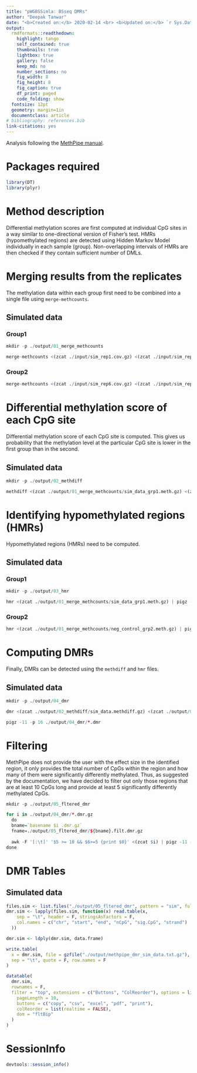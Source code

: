 ```yaml
---
title: "pWGBSSimla: BSseq DMRs"
author: "Deepak Tanwar"
date: "<b>Created on:</b> 2020-02-14 <br> <b>Updated on:</b> `r Sys.Date()`"
output:
  rmdformats::readthedown:
    highlight: tango
    self_contained: true
    thumbnails: true
    lightbox: true
    gallery: false
    keep_md: no
    number_sections: no
    fig_width: 8
    fig_height: 8
    fig_caption: true
    df_print: paged
    code_folding: show
  fontsize: 12pt
  geometry: margin=1in
  documentclass: article
# bibliography: references.bib
link-citations: yes
---
```


Analysis following the [MethPipe manual](http://smithlabresearch.org/downloads/methpipe-manual.pdf).

# Packages required
```r
library(DT)
library(plyr)
```

# Method description
Differential methylation scores are first computed at individual CpG sites in a way similar to one-directional version of Fisher’s test. HMRs (hypomethylated regions) are detected using Hidden Markov Model individually in each sample (group). Non-overlapping intervals of HMRs are then checked if they contain sufficient number of DMLs.


# Merging results from the replicates
The methylation data within each group first need to be combined into a single file using `merge-methcounts`.

## Simulated data

### Group1
```r
mkdir -p ./output/01_merge_methcounts

merge-methcounts <(zcat ./input/sim_rep1.cov.gz) <(zcat ./input/sim_rep2.cov.gz) <(zcat ./input/sim_rep3.cov.gz) <(zcat ./input/sim_rep4.cov.gz) <(zcat ./input/sim_rep5.cov.gz) | pigz -11 -p 16 > ./output/01_merge_methcounts/sim_data_grp1.meth.gz
```

### Group2
```r
merge-methcounts <(zcat ./input/sim_rep6.cov.gz) <(zcat ./input/sim_rep7.cov.gz) <(zcat ./input/sim_rep8.cov.gz) <(zcat ./input/sim_rep9.cov.gz) <(zcat ./input/sim_rep10.cov.gz) | pigz -11 -p 16 > ./output/01_merge_methcounts/sim_data_grp2.meth.gz
```


# Differential methylation score of each CpG site
Differential methylation score of each CpG site is computed. This gives us probability that the methylation level at the particular CpG site is lower in the first group than in the second.

## Simulated data
```r
mkdir -p ./output/02_methdiff

methdiff <(zcat ./output/01_merge_methcounts/sim_data_grp1.meth.gz) <(zcat ./output/01_merge_methcounts/sim_data_grp2.meth.gz) | pigz -11 -p 16 > ./output/02_methdiff/sim_data.methdiff.gz
```


# Identifying hypomethylated regions (HMRs)
Hypomethylated regions (HMRs) need to be computed.


## Simulated data

### Group1
```r
mkdir -p ./output/03_hmr

hmr <(zcat ./output/01_merge_methcounts/sim_data_grp1.meth.gz) | pigz -11 -p 16 > ./output/03_hmr/sim_data_grp1.hmr.gz
```

### Group2
```r
hmr <(zcat ./output/01_merge_methcounts/neg_control_grp2.meth.gz) | pigz -11 -p 16 > ./output/03_hmr/sim_data_grp2.hmr.gz
```


# Computing DMRs
Finally, DMRs can be detected using the `methdiff` and `hmr` files.

## Simulated data

```r
mkdir -p ./output/04_dmr

dmr <(zcat ./output/02_methdiff/sim_data.methdiff.gz) <(zcat ./output/03_hmr/sim_data_grp1.hmr.gz) <(zcat ./output/03_hmr/sim_data_grp2.hmr.gz) ./output/04_dmr/sim_data_grp1.dmr ./output/04_dmr/sim_data_grp2.dmr

pigz -11 -p 16 ./output/04_dmr/*.dmr
```


# Filtering
MethPipe does not provide the user with the effect size in the identified region, it only provides the total number of CpGs within the region and how many of them were significantly differently methylated. Thus, as suggested by the documentation, we have decided to filter out only those regions that are at least 10 CpGs long and provide at least 5 significantly differently methylated CpGs.

```r
mkdir -p ./output/05_fltered_dmr

for i in ./output/04_dmr/*.dmr.gz
  do
  bname=`basename $i .dmr.gz`
  fname=./output/05_fltered_dmr/${bname}.filt.dmr.gz
  
  awk -F '[:\t]' '$5 >= 10 && $6>=5 {print $0}' <(zcat $i) | pigz -11 -p 16 > $fname
done
```



# DMR Tables

## Simulated data
```r
files.sim <- list.files("./output/05_fltered_dmr", pattern = "sim", full.names = T)
dmr.sim <- lapply(files.sim, function(x) read.table(x,
    sep = "\t", header = F, stringsAsFactors = F,
    col.names = c("chr", "start", "end", "nCpG", "sig.CpG", "strand")
  ))

dmr.sim <- ldply(dmr.sim, data.frame)

write.table(
  x = dmr.sim, file = gzfile("./output/methpipe_dmr_sim_data.txt.gz"),
  sep = "\t", quote = F, row.names = F
)
```

```r
datatable(
  dmr.sim,
  rownames = F,
  filter = "top", extensions = c("Buttons", "ColReorder"), options = list(
    pageLength = 10,
    buttons = c("copy", "csv", "excel", "pdf", "print"),
    colReorder = list(realtime = FALSE),
    dom = "fltBip"
  )
)
```


# SessionInfo

```r
devtools::session_info()
```